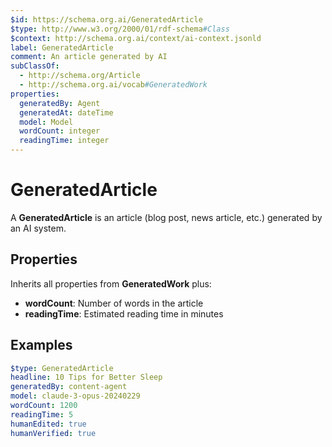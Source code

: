 ```yaml
---
$id: https://schema.org.ai/GeneratedArticle
$type: http://www.w3.org/2000/01/rdf-schema#Class
$context: http://schema.org.ai/context/ai-context.jsonld
label: GeneratedArticle
comment: An article generated by AI
subClassOf:
  - http://schema.org/Article
  - http://schema.org.ai/vocab#GeneratedWork
properties:
  generatedBy: Agent
  generatedAt: dateTime
  model: Model
  wordCount: integer
  readingTime: integer
---
```


# GeneratedArticle

A **GeneratedArticle** is an article (blog post, news article, etc.) generated by an AI system.

## Properties

Inherits all properties from **GeneratedWork** plus:

- **wordCount**: Number of words in the article
- **readingTime**: Estimated reading time in minutes

## Examples

```yaml
$type: GeneratedArticle
headline: 10 Tips for Better Sleep
generatedBy: content-agent
model: claude-3-opus-20240229
wordCount: 1200
readingTime: 5
humanEdited: true
humanVerified: true
```
